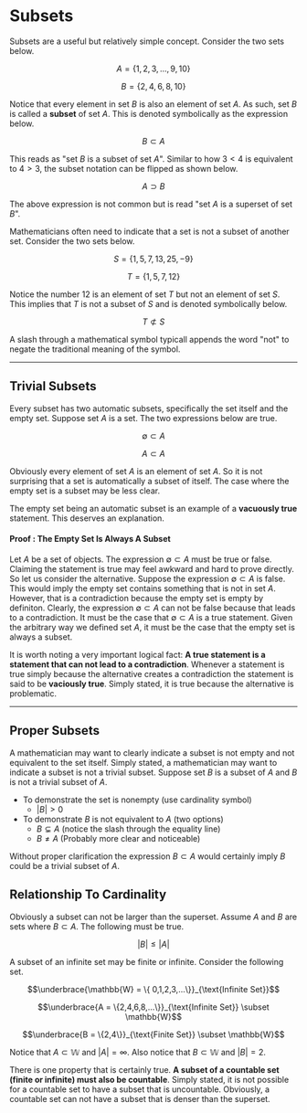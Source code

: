 # Subsets

Subsets are a useful but relatively simple concept.  Consider the two sets below.

$$A = \{1,2,3,...,9,10\}$$

$$B = \{2,4,6,8,10\}$$

Notice that every element in set $B$ is also an element of set $A$.  As such, set $B$ is called a **subset** of set $A$. This is denoted symbolically as the expression below.

$$B \subset A$$

This reads as "set $B$ is a subset of set $A$".  Similar to how $3<4$ is equivalent to $4>3$, the subset notation can be flipped as shown below.

$$A \supset B$$

The above expression is not common but is read "set $A$ is a superset of set $B$". 

Mathematicians often need to indicate that a set is not a subset of another set.  Consider the two sets below.

$$S = \{1,5,7,13,25,-9\}$$

$$T = \{1,5,7,12\}$$

Notice the number 12 is an element of set $T$ but not an element of set $S$.  This implies that $T$ is not a subset of $S$ and is denoted symbolically below.

$$T \not\subset S$$

A slash through a mathematical symbol typicall appends the word "not" to negate the traditional meaning of the symbol.

***

## Trivial Subsets 

Every subset has two automatic subsets, specifically the set itself and the empty set.   Suppose set $A$ is a set.  The two expressions below are true.

$$ \emptyset \subset A$$ 

$$ A \subset A$$

Obviously every element of set $A$ is an element of set $A$.  So it is not surprising that a set is automatically a subset of itself.  The case where the empty set is a subset may be less clear.  

The empty set being an automatic subset is an example of a **vacuously true** statement.  This deserves an explanation.

#### **Proof** : The Empty Set Is Always A Subset 

Let $A$ be a set of objects.  The expression $\emptyset \subset A$ must be true or false.  Claiming the statement is true may feel awkward and hard to prove directly.   So let us consider the alternative. Suppose the expression $\emptyset \subset A$ is false.  This would imply the empty set contains something that is not in set $A$.  However, that is a contradiction because the empty set is empty by definiton.  Clearly, the expression $\emptyset \subset A$ can not be false because that leads to a contradiction. It must be the case that $\emptyset \subset A$ is a true statement. Given the arbitrary way we defined set $A$, it must be the case that the empty set is always a subset. 

It is worth noting a very important logical fact: **A true statement is a statement that can not lead to a contradiction**.   Whenever a statement is true simply because the alternative creates a contradiction the statement is said to be **vaciously true**.  Simply stated, it is true because the alternative is problematic.

***

## Proper Subsets 

A mathematician may want to clearly indicate a subset is not empty and not equivalent to the set itself.  Simply stated, a mathematician may want to indicate a subset is not a trivial subset.  Suppose set $B$ is a subset of $A$ and $B$ is not a trivial subset of $A$.  

* To demonstrate the set is nonempty (use cardinality symbol)
    * $|B| > 0$
* To demonstrate $B$ is not equivalent to $A$ (two options)
    * $B \subsetneq A$ (notice the slash through the equality line)
    * $B \neq A$ (Probably more clear and noticeable)

Without proper clarification the expression $B \subset A$ would certainly imply $B$ could be a trivial subset of $A$.

## Relationship To Cardinality 

Obviously a subset can not be larger than the superset.   Assume $A$ and $B$ are sets where $B\subset A$.  The following must be true.

$$|B| \leq |A|$$

A subset of an infinite set may be finite or infinite.  Consider the following set. 

$$\underbrace{\mathbb{W} = \{ 0,1,2,3,...\}}_{\text{Infinite Set}}$$ 

$$\underbrace{A = \{2,4,6,8,...\}}_{\text{Infinite Set}} \subset \mathbb{W}$$ 

$$\underbrace{B = \{2,4\}}_{\text{Finite Set}} \subset \mathbb{W}$$ 

Notice that $A \subset \mathbb{W}$ and $|A| = \infty$.  Also notice that $B \subset \mathbb{W}$ and $|B| = 2$.

There is one property that is certainly true.  **A subset of a countable set (finite or infinite) must also be countable**.  Simply stated, it is not possible for a countable set to have a subset that is uncountable.  Obviously, a countable set can not have a subset that is denser than the superset.